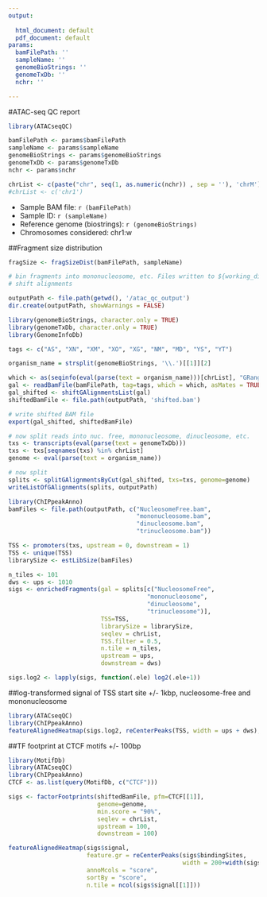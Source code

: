 ```yaml
---
output:
  
  html_document: default
  pdf_document: default
params:
  bamFilePath: ''
  sampleName: ''
  genomeBioStrings: ''
  genomeTxDb: ''
  nchr: ''

---
```


#ATAC-seq QC report
```r
library(ATACseqQC)

bamFilePath <- params$bamFilePath
sampleName <- params$sampleName
genomeBioStrings <- params$genomeBioStrings
genomeTxDb <- params$genomeTxDb
nchr <- params$nchr

chrList <- c(paste("chr", seq(1, as.numeric(nchr)) , sep = ''), 'chrM')
#chrList <- c('chr1')
```

* Sample BAM file: `r (bamFilePath)`
* Sample ID: `r (sampleName)`
* Reference genome (biostrings): `r (genomeBioStrings)`
* Chromosomes considered: chr1:w
 

##Fragment size distribution
```r
fragSize <- fragSizeDist(bamFilePath, sampleName)
```

```r
# bin fragments into mononucleosome, etc. Files written to ${working_dir}/atac_qc_output
# shift alignments

outputPath <- file.path(getwd(), '/atac_qc_output')
dir.create(outputPath, showWarnings = FALSE)

library(genomeBioStrings, character.only = TRUE)
library(genomeTxDb, character.only = TRUE)
library(GenomeInfoDb)

tags <- c("AS", "XN", "XM", "XO", "XG", "NM", "MD", "YS", "YT")

organism_name = strsplit(genomeBioStrings, '\\.')[[1]][2]

which <- as(seqinfo(eval(parse(text = organism_name)))[chrList], "GRanges")
gal <- readBamFile(bamFilePath, tag=tags, which = which, asMates = TRUE)
gal_shifted <- shiftGAlignmentsList(gal)
shiftedBamFile <- file.path(outputPath, 'shifted.bam')

# write shifted BAM file
export(gal_shifted, shiftedBamFile)

# now split reads into nuc. free, mononucleosome, dinucleosome, etc.
txs <- transcripts(eval(parse(text = genomeTxDb)))
txs <- txs[seqnames(txs) %in% chrList]
genome <- eval(parse(text = organism_name))

# now split 
splits <- splitGAlignmentsByCut(gal_shifted, txs=txs, genome=genome)
writeListOfGAlignments(splits, outputPath)

library(ChIPpeakAnno)
bamFiles <- file.path(outputPath, c("NucleosomeFree.bam", 
                                    "mononucleosome.bam",
                                    "dinucleosome.bam",
                                    "trinucleosome.bam"))

TSS <- promoters(txs, upstream = 0, downstream = 1)
TSS <- unique(TSS)
librarySize <- estLibSize(bamFiles)

n_tiles <- 101
dws <- ups <- 1010
sigs <- enrichedFragments(gal = splits[c("NucleosomeFree",
                                       "mononucleosome",
                                       "dinucleosome",
                                       "trinucleosome")],
                          TSS=TSS,
                          librarySize = librarySize,
                          seqlev = chrList,
                          TSS.filter = 0.5,
                          n.tile = n_tiles,
                          upstream = ups,
                          downstream = dws)

sigs.log2 <- lapply(sigs, function(.ele) log2(.ele+1))
```


##log-transformed signal of TSS start site +/- 1kbp, nucleosome-free and mononucleosome
```r
library(ATACseqQC)
library(ChIPpeakAnno)
featureAlignedHeatmap(sigs.log2, reCenterPeaks(TSS, width = ups + dws), zeroAt = .5, n.tile = n_tiles)

```


##TF footprint at CTCF motifs +/- 100bp
```r
library(MotifDb)
library(ATACseqQC)
library(ChIPpeakAnno)
CTCF <- as.list(query(MotifDb, c("CTCF")))

sigs <- factorFootprints(shiftedBamFile, pfm=CTCF[[1]],
                         genome=genome,
                         min.score = "90%",
                         seqlev = chrList,
                         upstream = 100,
                         downstream = 100)

featureAlignedHeatmap(sigs$signal, 
                      feature.gr = reCenterPeaks(sigs$bindingSites,
                                                 width = 200+width(sigs$bindingSites[1])),
                      annoMcols = "score",
                      sortBy = "score",
                      n.tile = ncol(sigs$signal[[1]]))
```


